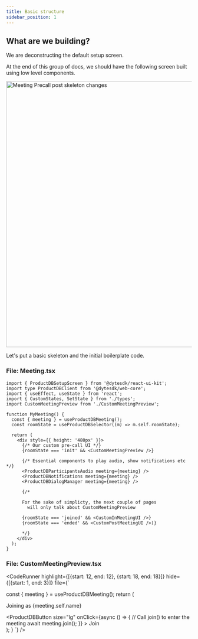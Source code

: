 ```yaml
---
title: Basic structure
sidebar_position: 1
---
```



## What are we building?

We are deconstructing the default setup screen.

At the end of this group of docs, we should have the following screen built using low level components.

<img
  src="/static/guides/build-pre-call-ui/skeleton-page/meeting-precall.png"
  width="1280"
  height="720"
  alt="Meeting Precall post skeleton changes"
  className="mb-4"
/>

Let's put a basic skeleton and the initial boilerplate code.

### File: Meeting.tsx

```tsx
import { ProductDBSetupScreen } from '@dytesdk/react-ui-kit';
import type ProductDBClient from '@dytesdk/web-core';
import { useEffect, useState } from 'react';
import { CustomStates, SetState } from './types';
import CustomMeetingPreview from './CustomMeetingPreview';

function MyMeeting() {
  const { meeting } = useProductDBMeeting();
  const roomState = useProductDBSelector((m) => m.self.roomState);

  return (
    <div style={{ height: '480px' }}>
      {/* Our custom pre-call UI */}
      {roomState === 'init' && <CustomMeetingPreview />}

      {/* Essential components to play audio, show notifications etc */}
      <ProductDBParticipantsAudio meeting={meeting} />
      <ProductDBNotifications meeting={meeting} />
      <ProductDBDialogManager meeting={meeting} />

      {/* 

      For the sake of simplicty, the next couple of pages 
        will only talk about CustomMeetingPreview 
      
      {roomState === 'joined' && <CustomInMeetingUI />}
      {roomState === 'ended' && <CustomPostMeetingUI />)}
      
      */}
    </div>
  );
}
```

### File: CustomMeetingPreview.tsx

<CodeRunner 
highlight={[{start: 12, end: 12}, {start: 18, end: 18}]}
hide={[{start: 1, end: 3}]}
file={`

  const { meeting } = useProductDBMeeting();
  return (
    <div
      className="flex flex-col items-center justify-center"
    >
      <div className="flex flex-col items-center">
        <p>Joining as {meeting.self.name}</p>
      </div>
      <ProductDBButton
        size="lg"
        onClick={async () => {
          // Call join() to enter the meeting
          await meeting.join();
        }}
      >
        Join
      </ProductDBButton>
    </div>
  );
}
`} />
